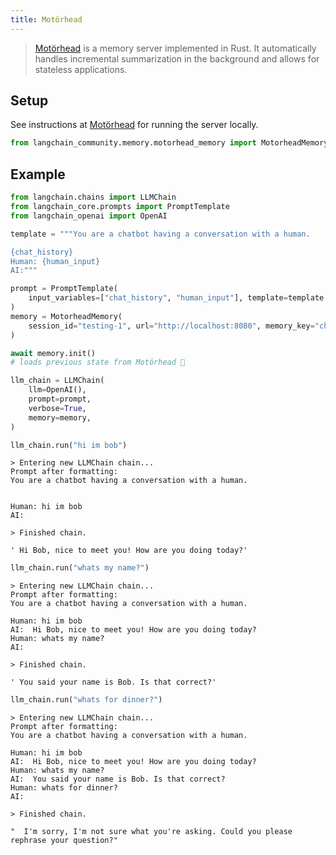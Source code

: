```yaml
---
title: Motörhead
---
```


>[Motörhead](https://github.com/getmetal/motorhead) is a memory server implemented in Rust. It automatically handles incremental summarization in the background and allows for stateless applications.

## Setup

See instructions at [Motörhead](https://github.com/getmetal/motorhead) for running the server locally.

```python
from langchain_community.memory.motorhead_memory import MotorheadMemory
```

## Example

```python
from langchain.chains import LLMChain
from langchain_core.prompts import PromptTemplate
from langchain_openai import OpenAI

template = """You are a chatbot having a conversation with a human.

{chat_history}
Human: {human_input}
AI:"""

prompt = PromptTemplate(
    input_variables=["chat_history", "human_input"], template=template
)
memory = MotorheadMemory(
    session_id="testing-1", url="http://localhost:8080", memory_key="chat_history"
)

await memory.init()
# loads previous state from Motörhead 🤘

llm_chain = LLMChain(
    llm=OpenAI(),
    prompt=prompt,
    verbose=True,
    memory=memory,
)
```

```python
llm_chain.run("hi im bob")
```

```output
> Entering new LLMChain chain...
Prompt after formatting:
You are a chatbot having a conversation with a human.


Human: hi im bob
AI:

> Finished chain.
```

```output
' Hi Bob, nice to meet you! How are you doing today?'
```

```python
llm_chain.run("whats my name?")
```

```output
> Entering new LLMChain chain...
Prompt after formatting:
You are a chatbot having a conversation with a human.

Human: hi im bob
AI:  Hi Bob, nice to meet you! How are you doing today?
Human: whats my name?
AI:

> Finished chain.
```

```output
' You said your name is Bob. Is that correct?'
```

```python
llm_chain.run("whats for dinner?")
```

```output
> Entering new LLMChain chain...
Prompt after formatting:
You are a chatbot having a conversation with a human.

Human: hi im bob
AI:  Hi Bob, nice to meet you! How are you doing today?
Human: whats my name?
AI:  You said your name is Bob. Is that correct?
Human: whats for dinner?
AI:

> Finished chain.
```

```output
"  I'm sorry, I'm not sure what you're asking. Could you please rephrase your question?"
```

```python

```
